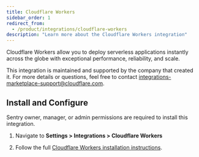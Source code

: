 ```yaml
---
title: Cloudflare Workers
sidebar_order: 1
redirect_from:
  - /product/integrations/cloudflare-workers
description: "Learn more about the Cloudflare Workers integration"
---
```


Cloudflare Workers allow you to deploy serverless applications instantly across the globe with exceptional performance, reliability, and scale.

This integration is maintained and supported by the company that created it. For more details or questions, feel free to contact integrations-marketplace-support@cloudflare.com.

## Install and Configure

<Note>

Sentry owner, manager, or admin permissions are required to install this integration.

</Note>

1. Navigate to **Settings > Integrations > Cloudflare Workers**

2. Follow the full [Cloudflare Workers installation instructions](https://developers.cloudflare.com/workers/observability/sentry-integration/).
